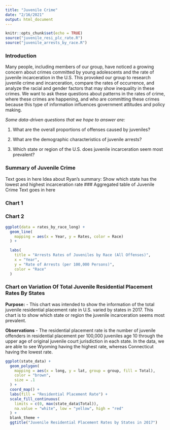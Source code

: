 ```yaml
---
title: "Juvenile Crime"
date: "2/16/2021"
output: html_document
---
```


```r
knitr::opts_chunk$set(echo = TRUE)
source("juvenile_resi_plc_rate.R")
source("juvenile_arrests_by_race.R")
```

### Introduction
Many people, including members of our group, have noticed a growing concern about crimes committed by young adolescents and the rate of juvenile incarceration in the U.S. This provoked our group to research juvenile crime and incarceration, compare the rates of occurrence, and analyze the racial and gender factors that may show inequality in these crimes. We want to ask these questions about patterns in the rates of crime, where these crimes are happening, and who are committing these crimes because this type of information influences government attitudes and policy making.

_Some data-driven questions that we hope to answer are:_

 1. What are the overall proportions of offenses caused by juveniles?

 2. What are the demographic characteristics of juvenile arrests?

 3. Which state or region of the U.S. does juvenile incarceration seem most prevalent?
 
### Summary of Juvenile Crime
Text goes in here
Idea about Ryan's summary: Show which state has the lowest and highest incarceration rate
### Aggregated table of Juvenile Crime
Text goes in here

### Chart 1

### Chart 2
```r
ggplot(data = rates_by_race_long) +
  geom_line(
    mapping = aes(x = Year, y = Rates, color = Race)
  ) +

  labs(
    title = "Arrests Rates of Juveniles by Race (All Offenses)",
    x = "Year",
    y = "Rate of Arrests (per 100,000 Persons)",
    color = "Race"
  )
```

### Chart on Variation Of Total Juvenile Residential Placement Rates By States
**Purpose:** 
- This chart was intended to show the information of the total juvenile residential placement rate in U.S. varied by states in 2017. This chart is to show which state or region the juvenile incarceration seems most prevalent.

**Observations**
- The residential placement rate is the number of juvenile offenders in residential placement per 100,000 juveniles age 10 through the upper age of original juvenile court jurisdiction in each state. In the data, we are able to see Wyoming having the highest rate, whereas Connecticut having the lowest rate. 

```r
ggplot(state_data) +
  geom_polygon(
    mapping = aes(x = long, y = lat, group = group, fill = Total),
    color = "brown",
    size = .1
  ) +
  coord_map() +
  labs(fill = "Residential Placement Rate") +
  scale_fill_continuous(
    limits = c(0, max(state_data$Total)),
    na.value = "white", low = "yellow", high = "red"
  ) +
  blank_theme +
  ggtitle("Juvenile Residential Placement Rates by States in 2017")
```

